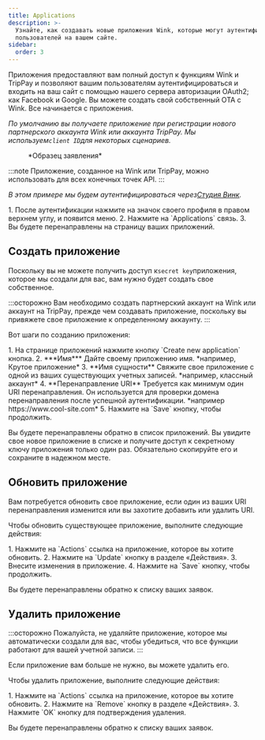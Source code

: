 ```yaml
---
title: Applications
description: >-
  Узнайте, как создавать новые приложения Wink, которые могут аутентифицировать
  пользователей на вашем сайте.
sidebar:
  order: 3
---
```


Приложения предоставляют вам полный доступ к функциям Wink и TripPay и позволяют вашим пользователям аутентифицироваться и входить на ваш сайт с помощью нашего сервера авторизации OAuth2; как Facebook и Google.
Вы можете создать свой собственный OTA с Wink. Все начинается с приложения.

*По умолчанию вы получаете приложение при регистрации нового партнерского аккаунта Wink или аккаунта TripPay. Мы используем`client ID`для некоторых сценариев.*

<figure>
  <CloudinaryImage width="350" height="215" resize="scale" quality="best" alt="Образец заявления" src="academy/application" errorImage="noimage_opaque_nyrtl0.png" />

  <figcaption>*Образец заявления*</figcaption>
</figure>


:::note
Приложение, созданное на Wink или TripPay, можно использовать для всех конечных точек API.
:::

*В этом примере мы будем аутентифицироваться через[Студия Винк](https://studio.wink.travel).*

<Steps>
  1. После аутентификации нажмите на значок своего профиля в правом верхнем углу, и появится меню.
  2. Нажмите на `Applications` связь.
  3. Вы будете перенаправлены на страницу ваших приложений.
</Steps>


## Создать приложение

Поскольку вы не можете получить доступ к`secret key`приложения, которое мы создали для вас, вам нужно будет создать свое собственное.

:::осторожно
Вам необходимо создать партнерский аккаунт на Wink или аккаунт на TripPay, прежде чем создавать приложение, поскольку вы привяжете свое приложение к определенному аккаунту.
:::

Вот шаги по созданию приложения:

<Steps>
  1. На странице приложений нажмите кнопку `Create new application` кнопка.
  2. ***Имя*** Дайте своему приложению имя. *например, Крутое приложение*
  3. **Имя сущности** Свяжите свое приложение с одной из ваших существующих учетных записей. *например, классный аккаунт*
  4. **Перенаправление URI** Требуется как минимум один URI перенаправления. Он используется для проверки домена перенаправления после успешной аутентификации. *например https://www.cool-site.com*
  5. Нажмите на `Save` кнопку, чтобы продолжить.
</Steps>


Вы будете перенаправлены обратно в список приложений. Вы увидите свое новое приложение в списке и получите доступ к секретному ключу приложения только один раз. Обязательно скопируйте его и сохраните в надежном месте.

## Обновить приложение

Вам потребуется обновить свое приложение, если один из ваших URI перенаправления изменится или вы захотите добавить или удалить URI.

Чтобы обновить существующее приложение, выполните следующие действия:

<Steps>
  1. Нажмите на `Actions` ссылка на приложение, которое вы хотите обновить.
  2. Нажмите на `Update` кнопку в разделе «Действия».
  3. Внесите изменения в приложение.
  4. Нажмите на `Save` кнопку, чтобы продолжить.
</Steps>


Вы будете перенаправлены обратно к списку ваших заявок.

## Удалить приложение

:::осторожно
Пожалуйста, не удаляйте приложение, которое мы автоматически создали для вас, чтобы убедиться, что все функции работают для вашей учетной записи.
:::

Если приложение вам больше не нужно, вы можете удалить его.

Чтобы удалить приложение, выполните следующие действия:

<Steps>
  1. Нажмите на `Actions` ссылка на приложение, которое вы хотите обновить.
  2. Нажмите на `Remove` кнопку в разделе «Действия».
  3. Нажмите `OK` кнопку для подтверждения удаления.
</Steps>


Вы будете перенаправлены обратно к списку ваших заявок.


